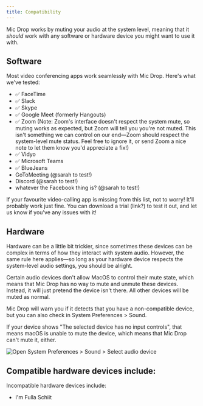 ```yaml
---
title: Compatibility
---
```




<Panel>

Mic Drop works by muting your audio at the system level, meaning that it _should_ work with any software or hardware device you might want to use it with. 

## Software

Most video conferencing apps work seamlessly with Mic Drop. Here's what we've tested:

- ✅ FaceTime
- ✅ Slack
- ✅ Skype
- ✅ Google Meet (formerly Hangouts)
- ✅ Zoom (Note: Zoom's interface doesn't respect the system mute, so muting works as expected, but Zoom will tell you you're not muted. This isn't something we can control on our end—Zoom should respect the system-level mute status. Feel free to ignore it, or send Zoom a nice note to let them know you'd appreciate a fix!)
- ✅ Vidyo
- ✅ Microsoft Teams 
- ✅ BlueJeans
- <Icon name="check" /> GoToMeeting (@sarah to test!)
- Discord (@sarah to test!)
- whatever the Facebook thing is? (@sarah to test!)

If your favourite video-calling app is missing from this list, not to worry! It'll probably work just fine. You can download a trial (link?) to test it out, and let us know if you've any issues with it!

## Hardware

Hardware can be a little bit trickier, since sometimes these devices can be complex in terms of how they interact with system audio. However, the same rule here applies—so long as your hardware device respects the system-level audio settings, you should be alright.

Certain audio devices don't allow MacOS to control their mute state, which means that Mic Drop has no way to mute and unmute these devices. Instead, it will just pretend the device isn't there. All other devices will be muted as normal.

Mic Drop will warn you if it detects that you have a non-compatible device, but you can also check in System Preferences > Sound.

If your device shows "The selected device has no input controls", that means macOS is unable to mute the device, which means that Mic Drop can't mute it, either.

![Open System Preferences > Sound > Select audio device](images/sound-preferences-incompatible.png)

Compatible hardware devices include:
-

Incompatible hardware devices include:
- I'm Fulla Schiit


</Panel>
